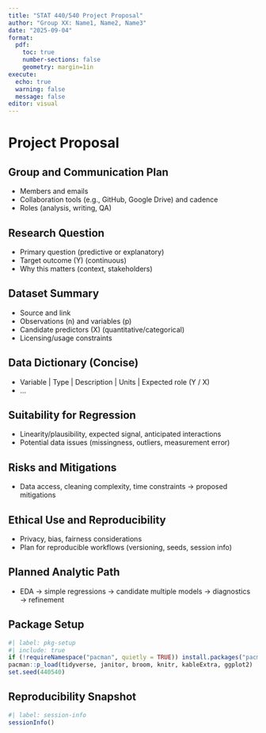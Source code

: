 ```yaml
---
title: "STAT 440/540 Project Proposal"
author: "Group XX: Name1, Name2, Name3"
date: "2025-09-04"
format:
  pdf:
    toc: true
    number-sections: false
    geometry: margin=1in
execute:
  echo: true
  warning: false
  message: false
editor: visual
---
```


# Project Proposal

## Group and Communication Plan

-   Members and emails
-   Collaboration tools (e.g., GitHub, Google Drive) and cadence
-   Roles (analysis, writing, QA)

## Research Question

-   Primary question (predictive or explanatory)
-   Target outcome (Y) (continuous)
-   Why this matters (context, stakeholders)

## Dataset Summary

-   Source and link
-   Observations (n) and variables (p)
-   Candidate predictors (X) (quantitative/categorical)
-   Licensing/usage constraints

## Data Dictionary (Concise)

-   Variable \| Type \| Description \| Units \| Expected role (Y / X)
-   …

## Suitability for Regression

-   Linearity/plausibility, expected signal, anticipated interactions
-   Potential data issues (missingness, outliers, measurement error)

## Risks and Mitigations

-   Data access, cleaning complexity, time constraints → proposed mitigations

## Ethical Use and Reproducibility

-   Privacy, bias, fairness considerations
-   Plan for reproducible workflows (versioning, seeds, session info)

## Planned Analytic Path

-   EDA → simple regressions → candidate multiple models → diagnostics → refinement

## Package Setup

```r
#| label: pkg-setup
#| include: true
if (!requireNamespace("pacman", quietly = TRUE)) install.packages("pacman")
pacman::p_load(tidyverse, janitor, broom, knitr, kableExtra, ggplot2)
set.seed(440540)
```

## Reproducibility Snapshot

```r
#| label: session-info
sessionInfo()
```
